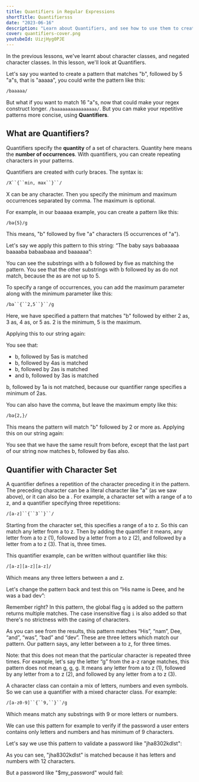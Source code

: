```yaml
---
title: Quantifiers in Regular Expressions
shortTitle: Quantifiersss
date: "2023-06-16"
description: "Learn about Quantifiers, and see how to use them to create repeating patterns in regular expressions"
cover: quantifiers-cover.png
youtubeId: UizjHyg0PJE
---
```


In the previous lessons, we've learnt about character classes, and negated character classes. In this lesson, we'll look at Quantifiers.

Let's say you wanted to create a pattern that matches "b", followed by 5 "a"s, that is "aaaaa", you could write the pattern like this:

```txt
/baaaaa/
```

 But what if you want to match 16 "a"s, now that could make your regex construct longer. `/baaaaaaaaaaaaaaaa/`. But you can make your repetitive patterns more concise, using **Quantifiers**.

## What are Quantifiers?

Quantifiers specify the **quantity** of a set of characters. Quantity here means the **number of occurrences**. With quantifiers, you can create repeating characters in your patterns.

Quantifiers are created with curly braces. The syntax is:

```txt
/X``{``min, max``}``/
```

X can be any character. Then you specify the minimum and maximum occurrences separated by comma. The maximum is optional.

For example, in our baaaaa example, you can create a pattern like this:

```txt
/ba{5}/g
```

This means, "b" followed by five "a" characters (5 occurrences of "a").

Let's say we apply this pattern to this string: “The baby says babaaaaa baaaaba babaabaaa and baaaaaa”:

<Regex
    pattern="/ba{5}/g"
    input="The baby says babaaaaa baaaaba babaabaaa and baaaaaa"
/>

You can see the substrings with a b followed by five as matching the pattern. You see that the other substrings with b followed by as do not match, because the as are not up to 5.

To specify a range of occurrences, you can add the maximum parameter along with the minimum parameter like this:

```txt
/ba``{``2,5``}``/g
```

Here, we have specified a pattern that matches "b" followed by either 2 as, 3 as, 4 as, or 5 as. 2 is the minimum, 5 is the maximum.

Applying this to our string again:

<Regex
    pattern="/ba{2,5}/g"
    input="The baby says babaaaaa baaaaba babaabaaa and baaaaaa"
/>

You see that:

- b, followed by 5as is matched
- b, followed by 4as is matched
- b, followed by 2as is matched
- and b, followed by 3as is matched

b, followed by 1a is not matched, because our quantifier range specifies a minimum of 2as.

You can also have the comma, but leave the maximum empty like this:

```txt
/ba{2,}/
```

This means the pattern will match "b" followed by 2 or more as. Applying this on our string again:

<Regex
    pattern="/ba{2,}/g"
    input="The baby says babaaaaa baaaaba babaabaaa and baaaaaa"
/>

You see that we have the same result from before, except that the last part of our string now matches b, followed by 6as also.

## Quantifier with Character Set

A quantifier defines a repetition of the character preceding it in the pattern. The preceding character can be a literal character like "a" (as we saw above), or it can also be a <CourseLink course='regex' path='character-class' label="Character Set" />. For example, a character set with a range of a to z, and a quantifier specifying three repetitions:

```txt
/[a-z]``{``3``}``/
```

Starting from the character set, this specifies a range of a to z. So this can match any letter from a to z. Then by adding the quantifier it means, any letter from a to z (1), followed by a letter from a to z (2), and followed by a letter from a to z (3). That is, three times.

This quantifier example, can be written without quantifier like this:

```txt
/[a-z][a-z][a-z]/
```

Which means any three letters between a and z.

Let's change the pattern back and test this on “His name is Deee, and he was a bad dev”:

<Regex
    pattern="/[a-z]{3}/gi"
    input="His name is Deee, and he was a bad dev"
/>

Remember <CourseLink course='regex' path='flags' label="Flags" /> right? In this pattern, the global flag `g` is added so the pattern returns multiple matches. The case insensitive flag `i` is also added so that there's no strictness with the casing of characters.

As you can see from the results, this pattern matches “His”, “nam”, Dee, “and”, “was”, “bad” and “dev”. These are three letters which match our pattern. Our pattern says, any letter between a to z, for three times.

<Important>
Note: that this does not mean that the particular character is repeated three times. For example, let's say the letter “g” from the a-z range matches, this pattern does not mean g, g, g. It means any letter from a to z (1), followed by any letter from a to z (2), and followed by any letter from a to z (3).
</Important>

A character class can contain a mix of letters, numbers and even symbols. So we can use a quantifier with a mixed character class. For example:

```txt
/[a-z0-9]``{``9,``}``/g
```

Which means match any substrings with 9 or more letters or numbers.

We can use this pattern for example to verify if the password a user enters contains only letters and numbers and has minimum of 9 characters.

Let's say we use this pattern to validate a password like "jha8302kdlst":

<Regex
    pattern="/[a-z0-9]{9,}/g"
    input="jha8302kdlst"
    type='validate'
/>

As you can see, "jha8302kdlst" is matched because it has letters and numbers with 12 characters.

But a password like "$my_password" would fail:

<Regex
    pattern="/[a-z0-9]{9,}/g"
    input="$my_password"
    type='validate'
/>